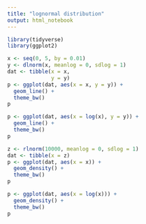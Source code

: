 ```yaml
---
title: "lognormal distribution"
output: html_notebook
---
```



```r
library(tidyverse)
library(ggplot2)

x <- seq(0, 5, by = 0.01)
y <- dlnorm(x, meanlog = 0, sdlog = 1)
dat <- tibble(x = x, 
              y = y)
p <- ggplot(dat, aes(x = x, y = y)) +
  geom_line() +
  theme_bw()
p

p <- ggplot(dat, aes(x = log(x), y = y)) +
  geom_line() +
  theme_bw()
p

z <- rlnorm(10000, meanlog = 0, sdlog = 1)
dat <- tibble(x = z)
p <- ggplot(dat, aes(x = x)) +
  geom_density() +
  theme_bw()
p

p <- ggplot(dat, aes(x = log(x))) +
  geom_density() +
  theme_bw()
p


```

